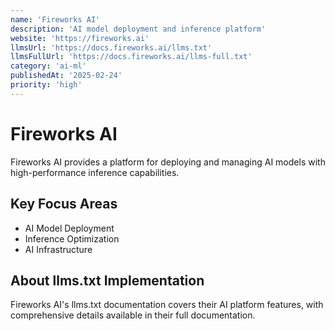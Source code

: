 ```yaml
---
name: 'Fireworks AI'
description: 'AI model deployment and inference platform'
website: 'https://fireworks.ai'
llmsUrl: 'https://docs.fireworks.ai/llms.txt'
llmsFullUrl: 'https://docs.fireworks.ai/llms-full.txt'
category: 'ai-ml'
publishedAt: '2025-02-24'
priority: 'high'
---
```


# Fireworks AI

Fireworks AI provides a platform for deploying and managing AI models with high-performance inference capabilities.

## Key Focus Areas

- AI Model Deployment
- Inference Optimization
- AI Infrastructure

## About llms.txt Implementation

Fireworks AI's llms.txt documentation covers their AI platform features, with comprehensive details available in their full documentation.
